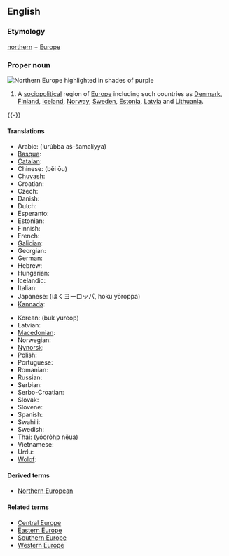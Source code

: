 ==English==
{{wikipedia}}

===Etymology===
[[northern]] + [[Europe]]

===Proper noun===
[[Image:Europe-septentrionale.png|thumb|right|Northern Europe highlighted in shades of purple]]
{{en-proper noun|sg=[[northern|Northern]] [[Europe]]}}

# A [[sociopolitical]] region of [[Europe]] including such countries as [[Denmark]], [[Finland]], [[Iceland]], [[Norway]],  [[Sweden]], [[Estonia]], [[Latvia]] and [[Lithuania]].

{{-}}

====Translations====
{{trans-top|Northern Europe}}
* Arabic: {{t|ar|أوروبا الشمالية}} (’urúbba aš-šamalíyya) {{f}}
* [[Basque]]: {{t|eu|Iparraldeko Europa}}
* [[Catalan]]: {{t|ca|Europa del Nord}}
* Chinese: {{zh-ts|北歐|北欧}} (běi ōu)
* [[Chuvash]]: {{t|cv|Çурçĕр Европа}}
* Croatian: {{t|hr|Sjeverna Europa|f}}
* Czech: {{t|cs|Severní Evropa}}
* Danish: {{t|da|Nordeuropa}}
* Dutch: {{t|nl|Noord-Europa}}
* Esperanto: {{t|eo|Nord-Eŭropo}}
* Estonian: {{t|et|Põhja-Euroopa}}
* Finnish: {{t|fi|Pohjois-Eurooppa}}
* French: {{t|fr|Europe du Nord|f}}
* [[Galician]]: {{t|gl|Europa do norte|f}}
* Georgian: {{t|ka|ჩრდილოეთი ევროპა|tr=črdiloet‘i evropa}}
* German: {{t|de|Nordeuropa|n}}
* Hebrew: {{t|he|צפון אירופה}} {{g|Hebrew}}
* Hungarian: {{t|hu|Észak-Európa}}
* Icelandic: {{t|is|Norður-Evrópa}}
* Italian: {{t|it|Europa settentrionale|f}}
* Japanese: {{t|ja|北ヨーロッパ}} (ほくヨーロッパ, hoku yōroppa)
* [[Kannada]]: {{t|kn|ಉತ್ತರ ಯುರೋಪ್}}
{{trans-mid}}
* Korean: {{t|ko|북유럽}} (buk yureop)
* Latvian: {{t|lv|Ziemeļeiropa}}
* [[Macedonian]]: {{t|mk|Северна Европа|tr=Severna Evropa|f}}
* Norwegian: {{t|no|Nord-Europa}}
* [[Nynorsk]]: {{t|nn|Nord-Europa}}
* Polish: {{t|pl|Europa Północna|f}}
* Portuguese: {{t|pt|Europa setentrional|f}}
* Romanian: {{t|ro|Europa de Nord|f}}
* Russian: {{t|ru|Северная Европа|f|tr=Sévernaja Jevrópa}}
* Serbian: {{t|sr|Северна Европа|tr=Severna Evropa|f}}
* Serbo-Croatian: {{t|sh|Sjeverna Evropa}}
* Slovak: {{t|sk|Severná Európa|f}}
* Slovene: {{t|sl|Severna Evropa|f}}
* Spanish: {{t|es|Europa del Norte|f}}
* Swahili: {{t|sw|Ulaya ya Kazkazini}}
* Swedish: {{t|sv|Nordeuropa}} {{c}}
* Thai: {{t|th|ยุโรปเหนือ}} (yóorôhp nĕua)
* Vietnamese: {{t|vi|Bắc Âu}}
* Urdu: {{t|ur|شمالی یورپ}}
* [[Wolof]]: {{t|wo|Bëj-gànnaaru Tugal}}
{{trans-bot}}

====Derived terms====
* [[Northern European]]

====Related terms====
* [[Central Europe]]
* [[Eastern Europe]]
* [[Southern Europe]]
* [[Western Europe]]